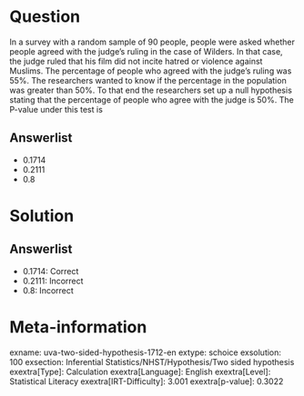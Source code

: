 Question
========

In a survey with a random sample of 90 people, people were asked whether people agreed with the judge's ruling in the case of Wilders. In that case, the judge ruled that his film did not incite hatred or violence against Muslims. The percentage of people who agreed with the judge's ruling was 55%. The researchers wanted to know if the percentage in the population was greater than 50%. To that end the researchers set up a null hypothesis stating that the percentage of people who agree with the judge is 50%. The P-value under this test is

Answerlist
----------

* 0.1714
* 0.2111
* 0.8

Solution
========

Answerlist
----------

* 0.1714: Correct
* 0.2111: Incorrect
* 0.8: Incorrect

Meta-information
================
exname: uva-two-sided-hypothesis-1712-en
extype: schoice
exsolution: 100
exsection: Inferential Statistics/NHST/Hypothesis/Two sided hypothesis
exextra[Type]: Calculation
exextra[Language]: English
exextra[Level]: Statistical Literacy
exextra[IRT-Difficulty]: 3.001
exextra[p-value]: 0.3022
